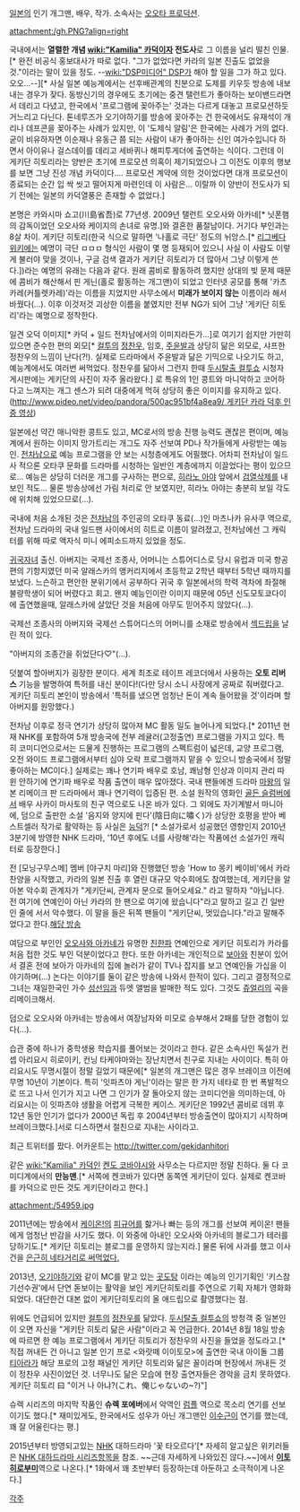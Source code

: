[[일본]]의 인기 개그맨, 배우, 작가. 소속사는 [[오오타 프로덕션]].

attachment:/gh.PNG?align=right

국내에서는 '''열렬한 개념 [[wiki:"Kamilia" 카덕]]이자 전도사'''로 그 이름을 널리 떨친 인물.[* 완전 비공식 홍보대사가 따로 없다. "그가 없었다면 카라의 일본 진출도 없었을 것."이라는 말이 있을 정도. --[[wiki:"DSP미디어" DSP]]가 해야 할 일을 그가 하고 있다. 오오...--][* 사실 일본 예능계에서는 선후배관계의 친분으로 도제를 키우듯 방송에 내보내는 경우가 잦다. 동방신기의 경우에도 초기에는 중견 탤런트가 좋아하는 보이밴드라면서 데리고 다녔고, 한국에서 '프로그램에 꽂아주는' 것과는 다르게 대놓고 프로모션하듯 거느리고 다닌다. 톤네루즈가 오기야하기를 방송에 꽂아주는 건 한국에서도 유재석이 개리나 데프콘을 꽂아주는 사례가 있지만, 이 '도제식 알림'은 한국에는 사례가 거의 없다. 굳이 비유하자면 이순재나 유동근 쯤 되는 사람이 내가 좋아하는 신인 여가수입니다 하면서 아이유나 걸스데이를 데리고 세바퀴나 해피투게더에 출연하는 식이다. 그런데 이 게키단 히토리라는 양반은 초기에 프로모션 의혹이 제기되었으나 그 이전도 이후의 행보를 보면 그냥 진성 개념 카덕이다.... 프로모션 계약에 의한 것이었다면 대개 프로모션이 종료되는 순간 입 싹 씻고 떨어지게 마련인데 이 사람은... 이랄까 이 양반이 전도사가 되기 전에는 일본의 카덕열풍은 존재할 수 없었다.]

본명은 카와시마 쇼고(川島省吾)로 77년생. 2009년 탤런트 오오사와 아카네[* 닛폰햄의 감독이었던 오오사와 케이지의 손녀로 유명.]와 결혼한 품절남이다. 거기다 부인과는 8살 차이.
게키단 히토리(한국 식으로 말하면 '나홀로 극단' 정도의 뉘앙스.[* [[리그베다 위키]]에는 예명이 극단 ㅁㅁㅁ 형식인 사람이 몇 명 등재되어 있으니 사실 이 사람도 이렇게 불러야 맞을 것이나, 구글 검색 결과가 게키단 히토리가 더 많아서 그냥 이렇게 쓴다.])라는 예명의 유래는 다음과 같다. 원래 콤비로 활동하려 했지만 상대의 빚 문제 때문에 콤비가 해산해서 핀 게닌(홀로 활동하는 개그맨)이 되었고 인터넷 공모를 통해 '카츠카레(커틀렛카레)'라는 이름을 지었지만 사무소에서 '''미래가 보이지 않는''' 이름이라 해서 바꿨다(...). 이후 이것저것 괴상한 이름을 붙였지만 전부 NG가 되어 그냥 '게키단 히토리'라는 예명으로 정착한다.

일견 오덕 이미지[* 카덕 + 일드 전차남에서의 이미지라든가...]로 여기기 쉽지만 가만히 있으면 준수한 편의 외모[* [[컬투]]의 [[정찬우]], 임호, [[주윤발]]과 상당히 닮은 외모로, 샤프한 정찬우의 느낌이 난다(?!). 실제로 드라마에서 주윤발과 닮은 기믹으로 나오기도 하고, 예능계에서도 여러번 써먹었다. 정찬우를 닮아서 그런지 한때 [[두시탈출 컬투쇼]] 시청자 게시판에는 게키단의 사진이 자주 올라왔다.] 로 특유의 1인 콩트와 마니악하고 코어하다고 느껴지는 개그 센스가 되려 대중에게 먹혀 상당히 좋은 이미지를 유지하고 있다. ([[http://www.pideo.net/video/pandora/500ac951bf4a8ea9/ 게키단 카라 덕후 인증 영상]])

일본에선 약간 매니악한 콩트도 있고, MC로서의 방송 진행 능력도 괜찮은 편이며, 예능계에서 원하는 이미지 망가트리는 개그도 자주 선보여 PD나 작가들에게 사랑받는 예능인. [[전차남]]으로 예능 프로그램을 안 보는 시청층에게도 어필했다. 어차피 전차남이 일드사 적으론 오타쿠 문화를 드라마를 시청하는 일반인 계층에까지 이끌었다는 평이 있으므로... 예능은 상당히 더러운 개그를 구사하는 편으로, [[히라노 아야]] 앞에서 [[검열삭제]]를 내보인 적도... 물론 방송상에선 가림 처리로 안 보였지만, 히라노 아야는 충분히 보일 각도에 위치해 있었으므로(...).

국내에 처음 소개된 것은 [[전차남]]의 주인공의 오타쿠 동료(...)인 마츠나카 유사쿠 역으로, 전차남 드라마의 국내 일드팬 사이에서의 히트로 이름이 알려졌고, 전차남에선 그 캐릭터를 위해 따로 액자식 미니 에피소드까지 있었을 정도.

[[귀국자녀]] 출신. 아버지는 국제선 조종사, 어머니는 스튜어디스로 당시 유럽과 미국 항공편의 기항지였던 미국 알래스카의 앵커리지에서 초등학교 2학년 때부터 5학년 때까지를 보냈다. 느슨하고 편안한 분위기에서 공부하다 귀국 후 일본에서의 학력 격차에 좌절해 불량학생이 되어 버렸다고 회고. 왠지 예능인이란 이미지 때문에 05년 신도모토쿄다이에 출연했을때, 알래스카에 살았단 것을 처음에 아무도 믿어주지 않았다(...).

국제선 조종사의 아버지와 국제선 스튜어디스의 어머니를 소재로 방송에서 [[섹드립]]을 날린 적이 있다.

"아버지의 조종간을 쥐었단다♡"(...).

덧붙여 할아버지가 굉장한 분이다. 세계 최초로 테이프 레코더에서 사용하는 '''오토 리버스''' 기능을 발명하여 특허를 내신 분이다!(다만 당시 소니 사장에게 공짜로 줘버렸다고. 게키단 히토리 본인이 방송에서 '특허를 냈으면 엄청난 돈이 계속 들어왔을 것'이라며 할아버지를 원망했다.)

전차남 이후로 정극 연기가 상당히 많아져 MC 활동 일도 늘어나게 되었다.[* 2011년 현재 NHK를 포함하여 5개 방송국에 전부 레귤러(고정출연) 프로그램을 가지고 있다. 특히 코미디언으로서는 드물게 진행하는 프로그램의 스펙트럼이 넓은데, 교양 프로그램, 오전 와이드 프로그램에서부터 심야 오락 프로그램까지 맡을 수 있으니 방송국에서 정말 좋아하는 MC이다.] 실제로는 꽤나 연기파 배우로 호남, 쾌남형 인상과 이미지 관리 따윈 안하기에 연기파 배우로 작품 출연이 매우 많아졌다. 국내 팬들에겐 드라마 [[마왕]]의 일본 리메이크 판 드라마에서 꽤나 연기력이 입증된 편. 소설 원작의 영화인 [[골든 슬럼버]]에서 배우 사카이 마사토의 친구 역으로도 나온 바가 있다. 그 외에도 자기계발서 마니아에, 덤으로 출판한 소설 '음지와 양지에 핀다'(陰日向に嘯く)가 상당한 호평을 받아 베스트셀러 작가로 활약하는 등 사실은 [[능덕]]?! [* 소설가로서 성공했던 영향인지 2010년 3분기에 방영한 NHK 드라마, '10년 후에도 너를 사랑해'라는 작품에선 소설가인 캐릭터로 등장한다.]

전 [모닝구무스메] 멤버 [야구치 마리]와 진행했던 방송 'How to 몽키 베이비'에서 카라 찬양을 시작했고, 카라의 일본 진출 후 열린 대규모 악수회에도 참여했는데, 게키단을 알아본 악수회 관계자가 "게키단씨, 관계자 문으로 들어오세요." 라고 말하자 "아닙니다. 전 여기에 연예인이 아닌 카라의 한 팬으로 여기에 왔습니다"라고 말하고 길고 긴 일반인 줄에 서서 악수했다. 이 말을 들은 뒤쪽 팬들이 "게키단씨, 멋있습니다."라고 말해주었다고 한다.[http://blog.naver.com/nofeetbird?Redirect=Log&logNo=30080571609 해당 방송]

여담으로 부인인 [[오오사와 아카네]]가 유명한 [[친한파]] 연예인으로 게키단 히토리가 카라를 처음 접한 것도 부인 덕분이었다고 한다. 또한 아카네는 개인적으로 [[보아]]와 친분이 있어서 결혼 전에 보아가 아카네의 집에 놀러가 같이 TV나 잡지를 보고 연예인들 가십을 이야기하며(...) 논다는 이야기를 둘이 같은 방송에 나와서 한적이 있다. 그리고 결정적으로 그녀는 재일한국인 가수 [[성선임]]과 듀엣 앨범을 발매한 적도 있다. 그것도 [[쥬얼리]]의 곡을 리메이크해서.

덤으로 오오사와 아카네는 방송에서 여장남자와 미모로 승부해서 2패를 당한 경험이 있다(...).

습관 중에 하나가 중학생용 학습지를 풀어보는 것이라고 한다.
같은 소속사인 독설가 컨셉 아리요시 히로이키, 컨닝 타케야마와는 장난치면서 친구로 지내는 사이이다. 특히 아리요시도 무명시절이 정말 길었기 때문에[* 일본의 개그맨은 많은 경우 브레이크 이전에 무명 10년이 기본이다. 특히 '잇파츠야 게닌'이라는 말은  한 가지 네타로 한 번 폭발적으로 뜨고 나서 인기가 지고 나면 그 인기가 잘 돌아오지 않는 코미디언을 의미하는데, 아리요시는 이 잇파츠야 생활을 어렵게 극복한 케이스. 게키단은 1992년 콤비로 데뷔 후 12년 동안 인기가 없다가 2000년 독립 후 2004년부터 방송출연이 많아지기 시작하며 브레이크했다.]서로 디스하면서 절친으로 지내는 사이라고.

최근 트위터를 팠다. 어카운트는 http://twitter.com/gekidanhitori

같은 [[wiki:"Kamilia" 카덕]]인 [[켄도 코바야시]]와 사무소는 다르지만 정말 친하다. 둘 다 코미디계에서의 '''만능맨'''.[* 서쪽에 켄코바가 있다면 동쪽엔 게키단이 있다. 실제로 켄코바를 카덕으로 만든 것도 게키단이라고 한다.]

attachment:/54959.jpg

2011년에는 방송에서 [[케이온!]]의 [[피규어]]를 핧거나 빠는 등의 개그를 선보여 케이온! 팬들에게 엄청난 반감을 사기도 했다. 이 와중에 아내인 오오사와 아카네의 블로그가 테러를 당하기도.[* 게키단 히토리는 블로그를 운영하지 않는지라.] 물론 뒤에 사과를 했고 이사건을 [http://gall.dcinside.com/list.php?id=kara&no=2309729 은근히 네타거리로 써먹었다.]

2013년, [[오기야하기]]와 같이 MC를 맡고 있는 [[곳도탕]] 이라는 예능의 인기기획인 '키스참기선수권'에서 단연 돋보이는 활약을 보인 게키단히토리를 주연으로 기획 자체가 영화화 되었다. 대단한건 대본 없이 게키단히토리의 올 애드립으로 촬영했다는 점.

위에도 언급되어 있지만 [[컬투]]의 [[정찬우]]를 닮았다. [[두시탈출 컬투쇼]]의 방청객 중 일본인이 오면 자신을 "게키탄 히토리 닮은 사람"이라고 꼭 언급한다. 2014년 8월 18일 방송에 따르면 한 예능 프로그램에서 게키단 히토리가 정찬우의 사진을 들었을 정도라고.[* 직접 꺼내든 건 아니고 일본 인기 프로 <와랏떼 이이토모>에 출연한 국내 아이돌 그룹 [[티아라]]가 해당 프로의 고정 패널인 게키단 히토리와 닮은 꼴이라며 현장에서 꺼내든 것이 정찬우 사진이었던 것. 너무나도 닮은 모습에 현장 출연자들은 경악을 금치 못하였다. 게키단 히토리 曰 "이거 나 아냐?(これ、俺じゃないの~?)"]

슈렉 시리즈의 마지막 작품인 '''슈렉 포에버'''에서 악역인 [[럼플]] 역으로 목소리 연기를 선보이기도 했다.[* 재미있게도, 한국에서도 성우가 아닌 개그맨인 [[이수근]]이 연기를 했는데, 꽤 잘 어울린다는 평.]

2015년부터 방영되고있는 [[NHK]] 대하드라마 '꽃 타오르다'[* 자세히 알고싶은 위키러들은 [[NHK 대하드라마 시리즈]]항목을 참조. ~~근데 자세하게 나와있진 않다.~~]에서 '''[[이토 히로부미]]'''역으로 나온다.[* 1화에서 꽤 초반부터 등장하는데 아둔하고 소극적이게 나온다.]

[[각주]]
